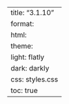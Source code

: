 ---
title: "3.1.10"
format:
    html:
        theme:
            light: flatly
            dark: darkly
        css: styles.css
        toc: true
---